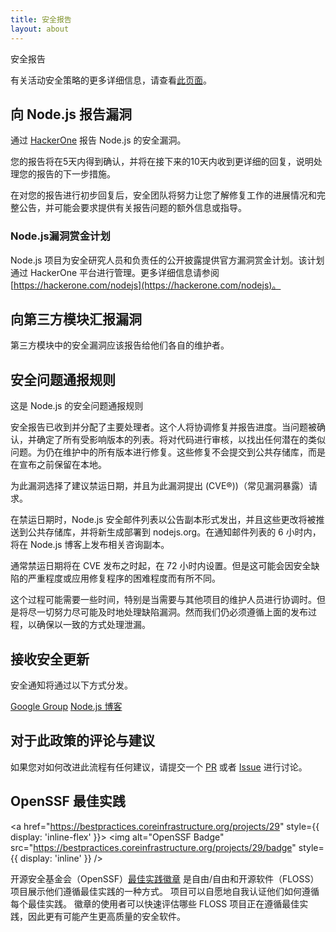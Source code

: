```yaml
---
title: 安全报告
layout: about
---
```


安全报告

有关活动安全策略的更多详细信息，请查看[此页面](https://github.com/nodejs/node/security/policy)。

## 向 Node.js 报告漏洞

通过 [HackerOne](https://hackerone.com/nodejs) 报告 Node.js 的安全漏洞。

您的报告将在5天内得到确认，并将在接下来的10天内收到更详细的回复，说明处理您的报告的下一步措施。

在对您的报告进行初步回复后，安全团队将努力让您了解修复工作的进展情况和完整公告，并可能会要求提供有关报告问题的额外信息或指导。

### Node.js漏洞赏金计划

Node.js 项目为安全研究人员和负责任的公开披露提供官方漏洞赏金计划。该计划通过 HackerOne 平台进行管理。更多详细信息请参阅 [https://hackerone.com/nodejs](https://hackerone.com/nodejs)。

## 向第三方模块汇报漏洞

第三方模块中的安全漏洞应该报告给他们各自的维护者。

## 安全问题通报规则

这是 Node.js 的安全问题通报规则

安全报告已收到并分配了主要处理者。这个人将协调修复并报告进度。当问题被确认，并确定了所有受影响版本的列表。将对代码进行审核，以找出任何潜在的类似问题。为仍在维护中的所有版本进行修复。这些修复不会提交到公共存储库，而是在宣布之前保留在本地。

为此漏洞选择了建议禁运日期，并且为此漏洞提出 (CVE®))（常见漏洞暴露）请求。

在禁运日期时，Node.js 安全邮件列表以公告副本形式发出，并且这些更改将被推送到公共存储库，并将新生成部署到 nodejs.org。在通知邮件列表的 6 小时内，将在 Node.js 博客上发布相关咨询副本。

通常禁运日期将在 CVE 发布之时起，在 72 小时内设置。但是这可能会因安全缺陷的严重程度或应用修复程序的困难程度而有所不同。

这个过程可能需要一些时间，特别是当需要与其他项目的维护人员进行协调时。但是将尽一切努力尽可能及时地处理缺陷漏洞。然而我们仍必须遵循上面的发布过程，以确保以一致的方式处理泄漏。

## 接收安全更新

安全通知将通过以下方式分发。

[Google Group](https://groups.google.com/group/nodejs-sec)
[Node.js 博客](/blog)

## 对于此政策的评论与建议

如果您对如何改进此流程有任何建议，请提交一个 [PR](https://github.com/nodejs/nodejs.org) 或者 [Issue](https://github.com/nodejs/security-wg/issues/new) 进行讨论。

## OpenSSF 最佳实践

<a href="https://bestpractices.coreinfrastructure.org/projects/29" style={{ display: 'inline-flex' }}>
<img alt="OpenSSF Badge" src="https://bestpractices.coreinfrastructure.org/projects/29/badge" style={{ display: 'inline' }} />
</a>

开源安全基金会（OpenSSF）[最佳实践徽章](https://github.com/coreinfrastructure/best-practices-badge) 是自由/自由和开源软件（FLOSS）项目展示他们遵循最佳实践的一种方式。 项目可以自愿地自我认证他们如何遵循每个最佳实践。 徽章的使用者可以快速评估哪些 FLOSS 项目正在遵循最佳实践，因此更有可能产生更高质量的安全软件。
